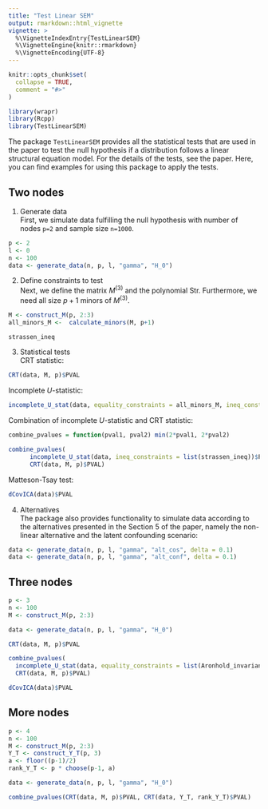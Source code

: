 ```yaml
---
title: "Test Linear SEM"
output: rmarkdown::html_vignette
vignette: >
  %\VignetteIndexEntry{TestLinearSEM}
  %\VignetteEngine{knitr::rmarkdown}
  %\VignetteEncoding{UTF-8}
---
```


```r
knitr::opts_chunk$set(
  collapse = TRUE,
  comment = "#>"
)
```

```r
library(wrapr)
library(Rcpp)
library(TestLinearSEM)
```

The package `TestLinearSEM` provides all the statistical tests that are used in the paper to test the null hypothesis if a distribution follows a linear structural equation model. For the details of the tests, see the paper. Here, you can find examples for using this package to apply the tests.

## Two nodes

1.  Generate data\
    First, we simulate data fulfilling the null hypothesis with number of nodes `p=2` and sample size `n=1000`.

```r
p <- 2 
l <- 0
n <- 100
data <- generate_data(n, p, l, "gamma", "H_0")
```

2.  Define constraints to test\
    Next, we define the matrix $M^{(3)}$ and the polynomial $\text{Str}$. Furthermore, we need all size $p+1$ minors of $M^{(3)}$.

```r
M <- construct_M(p, 2:3)
all_minors_M <-  calculate_minors(M, p+1) 
```

```r
strassen_ineq
```

3.  Statistical tests\
    CRT statistic:

```r
CRT(data, M, p)$PVAL
```

Incomplete $U$-statistic:

```r
incomplete_U_stat(data, equality_constraints = all_minors_M, ineq_constraints = list(strassen_ineq))$PVAL
```

Combination of incomplete $U$-statistic and CRT statistic:

```r
combine_pvalues = function(pval1, pval2) min(2*pval1, 2*pval2)

combine_pvalues(
      incomplete_U_stat(data, ineq_constraints = list(strassen_ineq))$PVAL,
      CRT(data, M, p)$PVAL)
```

Matteson-Tsay test:

```r
dCovICA(data)$PVAL
```

4.  Alternatives\
    The package also provides functionality to simulate data according to the alternatives presented in the Section 5 of the paper, namely the non-linear alternative and the latent confounding scenario:

```r
data <- generate_data(n, p, l, "gamma", "alt_cos", delta = 0.1)
data <- generate_data(n, p, l, "gamma", "alt_conf", delta = 0.1)
```

## Three nodes

```r
p <- 3
n <- 100
M <- construct_M(p, 2:3)

data <- generate_data(n, p, l, "gamma", "H_0")

CRT(data, M, p)$PVAL
```

```r
combine_pvalues(
  incomplete_U_stat(data, equality_constraints = list(Aronhold_invariant))$PVAL,
  CRT(data, M, p)$PVAL)
```

```r
dCovICA(data)$PVAL
```

## More nodes

```r
p <- 4
n <- 100
M <- construct_M(p, 2:3)
Y_T <- construct_Y_T(p, 3)
a <- floor((p-1)/2)
rank_Y_T <- p * choose(p-1, a)

data <- generate_data(n, p, l, "gamma", "H_0")

combine_pvalues(CRT(data, M, p)$PVAL, CRT(data, Y_T, rank_Y_T)$PVAL)
```
